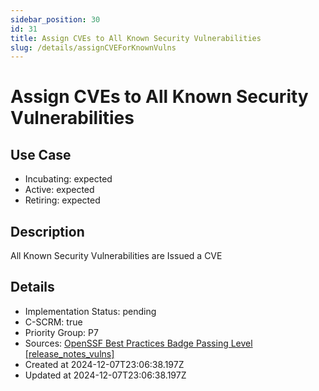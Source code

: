 ```yaml
---
sidebar_position: 30
id: 31
title: Assign CVEs to All Known Security Vulnerabilities
slug: /details/assignCVEForKnownVulns
---
```


# Assign CVEs to All Known Security Vulnerabilities

## Use Case
- Incubating: expected
- Active: expected
- Retiring: expected

## Description

All Known Security Vulnerabilities are Issued a CVE

## Details
- Implementation Status: pending
- C-SCRM: true
- Priority Group: P7
- Sources: [OpenSSF Best Practices Badge Passing Level [release_notes_vulns]](https://www.bestpractices.dev/en/criteria?details=true&rationale=true#0.release_notes_vulns)
- Created at 2024-12-07T23:06:38.197Z
- Updated at 2024-12-07T23:06:38.197Z

